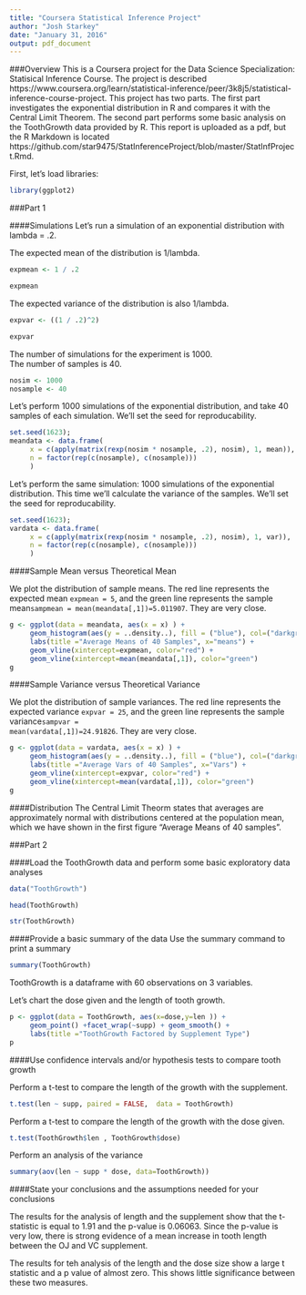 ```yaml
---
title: "Coursera Statistical Inference Project"
author: "Josh Starkey"
date: "January 31, 2016"
output: pdf_document
---
```


###Overview
This is a Coursera project for the Data Science Specialization: Statisical Inference Course.  The project is described https://www.coursera.org/learn/statistical-inference/peer/3k8j5/statistical-inference-course-project.  This project has two parts.  The first part investigates the exponential distribution in R and compares it with the Central Limit Theorem.  The second part performs some basic analysis on the ToothGrowth data provided by R.  This report is uploaded as a pdf, but the R Markdown is located https://github.com/star9475/StatInferenceProject/blob/master/StatInfProject.Rmd.

First, let's load libraries:
```r
library(ggplot2)
```

###Part 1

####Simulations
Let's run a simulation of an exponential distribution with lambda = .2.

The expected mean of the distribution is 1/lambda.
```r
expmean <- 1 / .2
```
```r
expmean
```
The expected variance of the distribution is also 1/lambda.
```r
expvar <- ((1 / .2)^2)
```
```r
expvar
```
The number of simulations for the experiment is 1000.<br>
The number of samples is 40.
```r
nosim <- 1000
nosample <- 40
```
Let's perform 1000 simulations of the exponential distribution, and take 40 samples of each simulation.  We'll set the seed for reproducability.  
```r
set.seed(1623);
meandata <- data.frame(
     x = c(apply(matrix(rexp(nosim * nosample, .2), nosim), 1, mean)),
     n = factor(rep(c(nosample), c(nosample))) 
     )
```

Let's perform the same simulation: 1000 simulations of the exponential distribution.  This time we'll calculate the variance of the samples.  We'll set the seed for reproducability.  
```r
set.seed(1623);
vardata <- data.frame(
     x = c(apply(matrix(rexp(nosim * nosample, .2), nosim), 1, var)),
     n = factor(rep(c(nosample), c(nosample))) 
     )
```

####Sample Mean versus Theoretical Mean

We plot the distribution of sample means.  The red line represents the expected mean <code>expmean = 5</code>, and the green line represents the sample mean<code>sampmean = mean(meandata[,1])=5.011907</code>.  They are very close.<br>
```r
g <- ggplot(data = meandata, aes(x = x) ) +
     geom_histogram(aes(y = ..density..), fill = ("blue"), col=("darkgreen"), alpha=.4) +
     labs(title ="Average Means of 40 Samples", x="means") +
     geom_vline(xintercept=expmean, color="red") +
     geom_vline(xintercept=mean(meandata[,1]), color="green")
g
```

####Sample Variance versus Theoretical Variance

We plot the distribution of sample variances.  The red line represents the expected variance <code>expvar = 25</code>, and the green line represents the sample variance<code>sampvar = mean(vardata[,1])=24.91826</code>.  They are very close.<br>
```r
g <- ggplot(data = vardata, aes(x = x) ) +
     geom_histogram(aes(y = ..density..), fill = ("blue"), col=("darkgreen"), alpha=.4) +
     labs(title ="Average Vars of 40 Samples", x="Vars") +
     geom_vline(xintercept=expvar, color="red") + 
     geom_vline(xintercept=mean(vardata[,1]), color="green")
g
```

####Distribution
The Central Limit Theorm states that averages are approximately normal with distributions centered at the population mean, which we have shown in the first figure "Average Means of 40 samples".  

###Part 2

####Load the ToothGrowth data and perform some basic exploratory data analyses
```r
data("ToothGrowth")

head(ToothGrowth)

str(ToothGrowth)

```

####Provide a basic summary of the data
Use the summary command to print a summary
```r
summary(ToothGrowth)
```
ToothGrowth is a dataframe with 60 observations on 3 variables. <br>

Let's chart the dose given and the length of tooth growth.

```r
p <- ggplot(data = ToothGrowth, aes(x=dose,y=len )) + 
     geom_point() +facet_wrap(~supp) + geom_smooth() +
     labs(title ="ToothGrowth Factored by Supplement Type")
p
```

####Use confidence intervals and/or hypothesis tests to compare tooth growth

Perform a t-test to compare the length of the growth with the supplement.
```r
t.test(len ~ supp, paired = FALSE,  data = ToothGrowth)
```
Perform a t-test to compare the length of the growth with the dose given.
```r
t.test(ToothGrowth$len , ToothGrowth$dose)
```

Perform an analysis of the variance
```r
summary(aov(len ~ supp * dose, data=ToothGrowth))
```
####State your conclusions and the assumptions needed for your conclusions

The results for the analysis of length and the supplement show that the t-statistic is equal to 1.91 and the p-value is 0.06063. Since the p-value is very low, there is strong evidence of a mean increase in tooth length between the OJ and VC supplement.

The results for teh analysis of the length and the dose size show a large t statistic and a p value of almost zero.  This shows little significance between these two measures.
